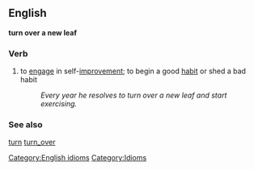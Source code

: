 == English ==
[[Category:English idioms]]
'''turn over a new leaf'''
=== Verb ===
# to [[engage]] in self-[[improve]]ment; to begin a good [[habit]] or shed a bad habit
#:''Every year he resolves to turn over a new leaf and start exercising.''

===See also===
[[turn]] [[turn_over]]

[[Category:Idioms]]